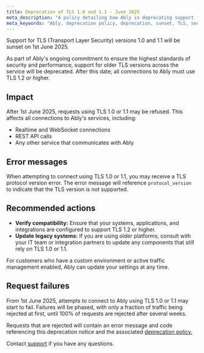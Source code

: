 ```yaml
---
title: Deprecation of TLS 1.0 and 1.1 - June 2025
meta_description: "A policy detailing how Ably is deprecating support for TLS 1.0 and 1.1."
meta_keywords: "Ably, deprecation policy, deprecation, sunset, TLS, security"
---
```


Support for TLS (Transport Layer Security) versions 1.0 and 1.1 will be sunset on 1st June 2025.

As part of Ably's ongoing commitment to ensure the highest standards of security and performance, support for older TLS versions across the service will be deprecated. After this date, all connections to Ably must use TLS 1.2 or higher.

## Impact <a id="impact"/>

After 1st June 2025, requests using TLS 1.0 or 1.1 may be refused. This affects all connections to Ably's services, including:

* Realtime and WebSocket connections
* REST API calls
* Any other service that communicates with Ably

## Error messages <a id="error"/>

When attempting to connect using TLS 1.0 or 1.1, you may receive a TLS protocol version error. The error message will reference `protocol_version` to indicate that the TLS version is not supported.

## Recommended actions <a id="recommendations"/>

* **Verify compatibility:** Ensure that your systems, applications, and integrations are configured to support TLS 1.2 or higher.
* **Update legacy systems:** If you are using older platforms, consult with your IT team or integration partners to update any components that still rely on TLS 1.0 or 1.1.

For customers who have a custom environment or active traffic management enabled, Ably can update your settings at any time.

## Request failures <a id="requests"/>

From 1st June 2025, attempts to connect to Ably using TLS 1.0 or 1.1 may start to fail. Failures will be phased, with only a fraction of traffic being rejected at first, until 100% of requests are rejected after several weeks.

Requests that are rejected will contain an error message and code referencing this deprecation notice and the associated [deprecation policy.](/docs/platform/deprecate)

Contact [support](https://ably.com/support) if you have any questions.
